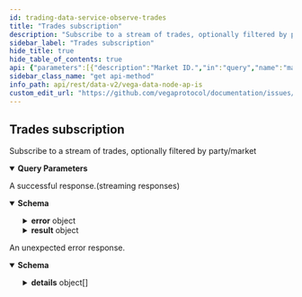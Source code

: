 ```yaml
---
id: trading-data-service-observe-trades
title: "Trades subscription"
description: "Subscribe to a stream of trades, optionally filtered by party/market"
sidebar_label: "Trades subscription"
hide_title: true
hide_table_of_contents: true
api: {"parameters":[{"description":"Market ID.","in":"query","name":"marketId","required":false,"schema":{"type":"string"}},{"description":"Party ID.","in":"query","name":"partyId","required":false,"schema":{"type":"string"}}],"responses":{"200":{"content":{"application/json":{"schema":{"properties":{"error":{"properties":{"code":{"format":"int32","type":"integer"},"details":{"items":{"additionalProperties":{},"properties":{"@type":{"type":"string"}},"type":"object"},"type":"array"},"message":{"type":"string"}},"type":"object"},"result":{"properties":{"trades":{"items":{"properties":{"aggressor":{"title":"Direction of the aggressive party e.g. SIDE_BUY or SIDE_SELL - See [`Side`](#vega.Side)","default":"SIDE_UNSPECIFIED","description":"- SIDE_UNSPECIFIED: Default value, always invalid\n - SIDE_BUY: Buy order\n - SIDE_SELL: Sell order","enum":["SIDE_UNSPECIFIED","SIDE_BUY","SIDE_SELL"],"type":"string"},"buyOrder":{"title":"Identifier of the order from the buy side","type":"string"},"buyer":{"title":"Unique party identifier for the buyer","type":"string"},"buyerAuctionBatch":{"format":"uint64","title":"Auction batch number that the buy side order was placed in","type":"string"},"buyerFee":{"title":"Fee amount charged to the buyer party for the trade","properties":{"infrastructureFee":{"description":"Fee amount paid for maintaining the Vega infrastructure\nThis field is an unsigned integer passed as a string and needs to be scaled using the asset's decimal places.","type":"string"},"liquidityFee":{"description":"Fee amount paid to market makers\nThis field is an unsigned integer passed as a string and needs to be scaled using the asset's decimal places.","type":"string"},"makerFee":{"description":"Fee amount paid to the non-aggressive party of the trade\nThis field is an unsigned integer passed as a string and needs to be scaled using the asset's decimal places.","type":"string"}},"type":"object"},"id":{"title":"Unique identifier for the trade (generated by Vega)","type":"string"},"marketId":{"title":"Market identifier (the market that the trade occurred on)","type":"string"},"price":{"description":"Price for the trade, the price is an integer, for example `123456` is a correctly\nformatted price of `1.23456` assuming market configured to 5 decimal places\nThis field is an unsigned integer passed as a string and needs to be scaled using the market's decimal places.","type":"string"},"sellOrder":{"title":"Identifier of the order from the sell side","type":"string"},"seller":{"title":"Unique party identifier for the seller","type":"string"},"sellerAuctionBatch":{"format":"uint64","title":"Auction batch number that the sell side order was placed in","type":"string"},"sellerFee":{"title":"Fee amount charged to the seller party for the trade","properties":{"infrastructureFee":{"description":"Fee amount paid for maintaining the Vega infrastructure\nThis field is an unsigned integer passed as a string and needs to be scaled using the asset's decimal places.","type":"string"},"liquidityFee":{"description":"Fee amount paid to market makers\nThis field is an unsigned integer passed as a string and needs to be scaled using the asset's decimal places.","type":"string"},"makerFee":{"description":"Fee amount paid to the non-aggressive party of the trade\nThis field is an unsigned integer passed as a string and needs to be scaled using the asset's decimal places.","type":"string"}},"type":"object"},"size":{"description":"Size filled for the trade\nThis field is an unsigned integer passed as a string and needs to be scaled using the market's position decimal places.","format":"uint64","type":"string"},"timestamp":{"format":"int64","title":"Timestamp for when the trade occurred, in nanoseconds since the epoch\n- See [`VegaTimeResponse`](#api.VegaTimeResponse).`timestamp`","type":"string"},"type":{"title":"Type for the trade - See [`Trade.Type`](#vega.Trade.Type)","default":"TYPE_UNSPECIFIED","description":"- TYPE_UNSPECIFIED: Default value, always invalid\n - TYPE_DEFAULT: Normal trading between two parties\n - TYPE_NETWORK_CLOSE_OUT_GOOD: Trading initiated by the network with another party on the book,\nwhich helps to zero-out the positions of one or more distressed parties\n - TYPE_NETWORK_CLOSE_OUT_BAD: Trading initiated by the network with another party off the book,\nwith a distressed party in order to zero-out the position of the party","enum":["TYPE_UNSPECIFIED","TYPE_DEFAULT","TYPE_NETWORK_CLOSE_OUT_GOOD","TYPE_NETWORK_CLOSE_OUT_BAD"],"type":"string"}},"title":"A trade occurs when an aggressive order crosses one or more passive orders on the order book for a market on Vega","type":"object"},"title":"A list of 0 or more trades","type":"array"}},"title":"A stream of trades","type":"object"}},"title":"Stream result of v2ObserveTradesResponse","type":"object"}}},"description":"A successful response.(streaming responses)"},"default":{"content":{"application/json":{"schema":{"properties":{"code":{"format":"int32","type":"integer"},"details":{"items":{"additionalProperties":{},"properties":{"@type":{"type":"string"}},"type":"object"},"type":"array"},"message":{"type":"string"}},"type":"object"}}},"description":"An unexpected error response."}},"tags":["TradingDataService"],"description":"Subscribe to a stream of trades, optionally filtered by party/market","operationId":"TradingDataService_ObserveTrades","method":"get","path":"/api/v2/stream/trades","servers":[{"url":"https://api.n06.testnet.vega.xyz","description":"n06 (data node)"},{"url":"https://api.n08.testnet.vega.xyz","description":"n08 (data node)"},{"url":"https://api.n09.testnet.vega.xyz","description":"n09 (data node)"},{"url":"https://api.n11.testnet.vega.xyz","description":"n11 (data node)"},{"url":"https://api.n12.testnet.vega.xyz","description":"n12 (data node)"}],"info":{"title":"Vega data node APIs","version":"v0.68.0"},"postman":{"name":"Trades subscription","description":{"content":"Subscribe to a stream of trades, optionally filtered by party/market","type":"text/plain"},"url":{"path":["api","v2","stream","trades"],"host":["{{baseUrl}}"],"query":[{"disabled":false,"description":{"content":"Market ID.","type":"text/plain"},"key":"marketId","value":""},{"disabled":false,"description":{"content":"Party ID.","type":"text/plain"},"key":"partyId","value":""}],"variable":[]},"header":[{"key":"Accept","value":"application/json"}],"method":"GET"}}
sidebar_class_name: "get api-method"
info_path: api/rest/data-v2/vega-data-node-ap-is
custom_edit_url: "https://github.com/vegaprotocol/documentation/issues/new?labels=documentation&title=[Documentation] Requesting changes to 'Trades subscription' (trading-data-service-observe-trades)"
---
```



## Trades subscription



Subscribe to a stream of trades, optionally filtered by party/market

<details style={{"marginBottom":"1rem"}} data-collapsed={false} open={true}><summary style={{}}><strong>Query Parameters</strong></summary><div><ul><ParamsItem className={"paramsItem"} param={{"description":"Market ID.","in":"query","name":"marketId","required":false,"schema":{"type":"string"}}}></ParamsItem><ParamsItem className={"paramsItem"} param={{"description":"Party ID.","in":"query","name":"partyId","required":false,"schema":{"type":"string"}}}></ParamsItem></ul></div></details><div><ApiTabs><TabItem label={"200"} value={"200"}><div>

A successful response.(streaming responses)

</div><div><MimeTabs schemaType={"response"}><TabItem label={"application/json"} value={"application/json"}><SchemaTabs><TabItem label={"Schema"} value={"Schema"}><details style={{}} data-collapsed={false} open={true}><summary style={{"textAlign":"left"}}><strong>Schema</strong></summary><div style={{"textAlign":"left","marginLeft":"1rem"}}></div><ul style={{"marginLeft":"1rem"}}><SchemaItem collapsible={true} className={"schemaItem"}><details style={{}}><summary style={{}}><strong>error</strong><span style={{"opacity":"0.6"}}> object</span></summary><div style={{"marginLeft":"1rem"}}><SchemaItem collapsible={false} name={"code"} required={false} schemaDescription={undefined} schemaName={"int32"} qualifierMessage={undefined} defaultValue={undefined}></SchemaItem><SchemaItem collapsible={true} className={"schemaItem"}><details style={{}}><summary style={{}}><strong>details</strong><span style={{"opacity":"0.6"}}> object[]</span></summary><div style={{"marginLeft":"1rem"}}><SchemaItem collapsible={false} name={"@type"} required={false} schemaDescription={undefined} schemaName={"string"} qualifierMessage={undefined} defaultValue={undefined}></SchemaItem></div></details></SchemaItem><SchemaItem collapsible={false} name={"message"} required={false} schemaDescription={undefined} schemaName={"string"} qualifierMessage={undefined} defaultValue={undefined}></SchemaItem></div></details></SchemaItem><SchemaItem collapsible={true} className={"schemaItem"}><details style={{}}><summary style={{}}><strong>result</strong><span style={{"opacity":"0.6"}}> object</span></summary><div style={{"marginLeft":"1rem"}}><SchemaItem collapsible={true} className={"schemaItem"}><details style={{}}><summary style={{}}><strong>trades</strong><span style={{"opacity":"0.6"}}> object[]</span></summary><div style={{"marginLeft":"1rem"}}><SchemaItem collapsible={false} name={"aggressor"} required={false} schemaDescription={"- SIDE_UNSPECIFIED: Default value, always invalid\n - SIDE_BUY: Buy order\n - SIDE_SELL: Sell order"} schemaName={"Direction of the aggressive party e.g. SIDE_BUY or SIDE_SELL - See [`Side`](#vega.Side)"} qualifierMessage={"**Possible values:** [`SIDE_UNSPECIFIED`, `SIDE_BUY`, `SIDE_SELL`]"} defaultValue={"SIDE_UNSPECIFIED"}></SchemaItem><SchemaItem collapsible={false} name={"buyOrder"} required={false} schemaDescription={undefined} schemaName={"Identifier of the order from the buy side"} qualifierMessage={undefined} defaultValue={undefined}></SchemaItem><SchemaItem collapsible={false} name={"buyer"} required={false} schemaDescription={undefined} schemaName={"Unique party identifier for the buyer"} qualifierMessage={undefined} defaultValue={undefined}></SchemaItem><SchemaItem collapsible={false} name={"buyerAuctionBatch"} required={false} schemaDescription={undefined} schemaName={"uint64"} qualifierMessage={undefined} defaultValue={undefined}></SchemaItem><SchemaItem collapsible={true} className={"schemaItem"}><details style={{}}><summary style={{}}><strong>buyerFee</strong><span style={{"opacity":"0.6"}}> object</span></summary><div style={{"marginLeft":"1rem"}}><SchemaItem collapsible={false} name={"infrastructureFee"} required={false} schemaDescription={"Fee amount paid for maintaining the Vega infrastructure\nThis field is an unsigned integer passed as a string and needs to be scaled using the asset's decimal places."} schemaName={"string"} qualifierMessage={undefined} defaultValue={undefined}></SchemaItem><SchemaItem collapsible={false} name={"liquidityFee"} required={false} schemaDescription={"Fee amount paid to market makers\nThis field is an unsigned integer passed as a string and needs to be scaled using the asset's decimal places."} schemaName={"string"} qualifierMessage={undefined} defaultValue={undefined}></SchemaItem><SchemaItem collapsible={false} name={"makerFee"} required={false} schemaDescription={"Fee amount paid to the non-aggressive party of the trade\nThis field is an unsigned integer passed as a string and needs to be scaled using the asset's decimal places."} schemaName={"string"} qualifierMessage={undefined} defaultValue={undefined}></SchemaItem></div></details></SchemaItem><SchemaItem collapsible={false} name={"id"} required={false} schemaDescription={undefined} schemaName={"Unique identifier for the trade (generated by Vega)"} qualifierMessage={undefined} defaultValue={undefined}></SchemaItem><SchemaItem collapsible={false} name={"marketId"} required={false} schemaDescription={undefined} schemaName={"Market identifier (the market that the trade occurred on)"} qualifierMessage={undefined} defaultValue={undefined}></SchemaItem><SchemaItem collapsible={false} name={"price"} required={false} schemaDescription={"Price for the trade, the price is an integer, for example `123456` is a correctly\nformatted price of `1.23456` assuming market configured to 5 decimal places\nThis field is an unsigned integer passed as a string and needs to be scaled using the market's decimal places."} schemaName={"string"} qualifierMessage={undefined} defaultValue={undefined}></SchemaItem><SchemaItem collapsible={false} name={"sellOrder"} required={false} schemaDescription={undefined} schemaName={"Identifier of the order from the sell side"} qualifierMessage={undefined} defaultValue={undefined}></SchemaItem><SchemaItem collapsible={false} name={"seller"} required={false} schemaDescription={undefined} schemaName={"Unique party identifier for the seller"} qualifierMessage={undefined} defaultValue={undefined}></SchemaItem><SchemaItem collapsible={false} name={"sellerAuctionBatch"} required={false} schemaDescription={undefined} schemaName={"uint64"} qualifierMessage={undefined} defaultValue={undefined}></SchemaItem><SchemaItem collapsible={true} className={"schemaItem"}><details style={{}}><summary style={{}}><strong>sellerFee</strong><span style={{"opacity":"0.6"}}> object</span></summary><div style={{"marginLeft":"1rem"}}><SchemaItem collapsible={false} name={"infrastructureFee"} required={false} schemaDescription={"Fee amount paid for maintaining the Vega infrastructure\nThis field is an unsigned integer passed as a string and needs to be scaled using the asset's decimal places."} schemaName={"string"} qualifierMessage={undefined} defaultValue={undefined}></SchemaItem><SchemaItem collapsible={false} name={"liquidityFee"} required={false} schemaDescription={"Fee amount paid to market makers\nThis field is an unsigned integer passed as a string and needs to be scaled using the asset's decimal places."} schemaName={"string"} qualifierMessage={undefined} defaultValue={undefined}></SchemaItem><SchemaItem collapsible={false} name={"makerFee"} required={false} schemaDescription={"Fee amount paid to the non-aggressive party of the trade\nThis field is an unsigned integer passed as a string and needs to be scaled using the asset's decimal places."} schemaName={"string"} qualifierMessage={undefined} defaultValue={undefined}></SchemaItem></div></details></SchemaItem><SchemaItem collapsible={false} name={"size"} required={false} schemaDescription={"Size filled for the trade\nThis field is an unsigned integer passed as a string and needs to be scaled using the market's position decimal places."} schemaName={"uint64"} qualifierMessage={undefined} defaultValue={undefined}></SchemaItem><SchemaItem collapsible={false} name={"timestamp"} required={false} schemaDescription={undefined} schemaName={"int64"} qualifierMessage={undefined} defaultValue={undefined}></SchemaItem><SchemaItem collapsible={false} name={"type"} required={false} schemaDescription={"- TYPE_UNSPECIFIED: Default value, always invalid\n - TYPE_DEFAULT: Normal trading between two parties\n - TYPE_NETWORK_CLOSE_OUT_GOOD: Trading initiated by the network with another party on the book,\nwhich helps to zero-out the positions of one or more distressed parties\n - TYPE_NETWORK_CLOSE_OUT_BAD: Trading initiated by the network with another party off the book,\nwith a distressed party in order to zero-out the position of the party"} schemaName={"Type for the trade - See [`Trade.Type`](#vega.Trade.Type)"} qualifierMessage={"**Possible values:** [`TYPE_UNSPECIFIED`, `TYPE_DEFAULT`, `TYPE_NETWORK_CLOSE_OUT_GOOD`, `TYPE_NETWORK_CLOSE_OUT_BAD`]"} defaultValue={"TYPE_UNSPECIFIED"}></SchemaItem></div></details></SchemaItem></div></details></SchemaItem></ul></details></TabItem><TabItem label={"Example (from schema)"} value={"Example (from schema)"}><ResponseSamples responseExample={"{\n  \"error\": {\n    \"code\": 0,\n    \"details\": [\n      {\n        \"@type\": \"string\"\n      }\n    ],\n    \"message\": \"string\"\n  },\n  \"result\": {\n    \"trades\": [\n      {\n        \"aggressor\": \"SIDE_UNSPECIFIED\",\n        \"buyOrder\": \"string\",\n        \"buyer\": \"string\",\n        \"buyerAuctionBatch\": \"string\",\n        \"buyerFee\": {\n          \"infrastructureFee\": \"string\",\n          \"liquidityFee\": \"string\",\n          \"makerFee\": \"string\"\n        },\n        \"id\": \"string\",\n        \"marketId\": \"string\",\n        \"price\": \"string\",\n        \"sellOrder\": \"string\",\n        \"seller\": \"string\",\n        \"sellerAuctionBatch\": \"string\",\n        \"sellerFee\": {\n          \"infrastructureFee\": \"string\",\n          \"liquidityFee\": \"string\",\n          \"makerFee\": \"string\"\n        },\n        \"size\": \"string\",\n        \"timestamp\": \"string\",\n        \"type\": \"TYPE_UNSPECIFIED\"\n      }\n    ]\n  }\n}"} language={"json"}></ResponseSamples></TabItem></SchemaTabs></TabItem></MimeTabs></div></TabItem><TabItem label={"default"} value={"default"}><div>

An unexpected error response.

</div><div><MimeTabs schemaType={"response"}><TabItem label={"application/json"} value={"application/json"}><SchemaTabs><TabItem label={"Schema"} value={"Schema"}><details style={{}} data-collapsed={false} open={true}><summary style={{"textAlign":"left"}}><strong>Schema</strong></summary><div style={{"textAlign":"left","marginLeft":"1rem"}}></div><ul style={{"marginLeft":"1rem"}}><SchemaItem collapsible={false} name={"code"} required={false} schemaDescription={undefined} schemaName={"int32"} qualifierMessage={undefined} defaultValue={undefined}></SchemaItem><SchemaItem collapsible={true} className={"schemaItem"}><details style={{}}><summary style={{}}><strong>details</strong><span style={{"opacity":"0.6"}}> object[]</span></summary><div style={{"marginLeft":"1rem"}}><SchemaItem collapsible={false} name={"@type"} required={false} schemaDescription={undefined} schemaName={"string"} qualifierMessage={undefined} defaultValue={undefined}></SchemaItem></div></details></SchemaItem><SchemaItem collapsible={false} name={"message"} required={false} schemaDescription={undefined} schemaName={"string"} qualifierMessage={undefined} defaultValue={undefined}></SchemaItem></ul></details></TabItem><TabItem label={"Example (from schema)"} value={"Example (from schema)"}><ResponseSamples responseExample={"{\n  \"code\": 0,\n  \"details\": [\n    {\n      \"@type\": \"string\"\n    }\n  ],\n  \"message\": \"string\"\n}"} language={"json"}></ResponseSamples></TabItem></SchemaTabs></TabItem></MimeTabs></div></TabItem></ApiTabs></div>
